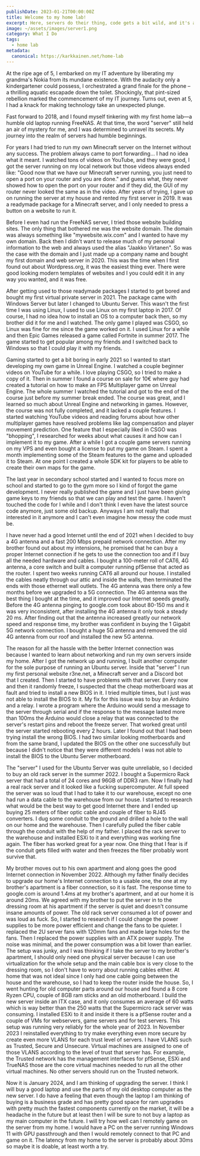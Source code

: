 ```yaml
---
publishDate: 2023-01-21T00:00:00Z
title: Welcome to my home lab!
excerpt: Here, servers do their thing, code gets a bit wild, and it's a mix of organized chaos. Come tag along as I share the ups, downs, and the funny moments of my IT adventures. Interested in some geeky fun? Cool, let's dive in!
image: ~/assets/images/server1.png
category: What I Do
tags:
  - home lab
metadata:
  canonical: https://karkkainen.net/home-lab
---
```


At the ripe age of 5, I embarked on my IT adventure by liberating my grandma's Nokia from its mundane existence. With the audacity only a kindergartener could possess, I orchestrated a grand finale for the phone – a thrilling aquatic escapade down the toilet. Shockingly, that pint-sized rebellion marked the commencement of my IT journey. Turns out, even at 5, I had a knack for making technology take an unexpected plunge.

Fast forward to 2018, and I found myself tinkering with my first home lab—a humble old laptop running FreeNAS. At that time, the word "server" still held an air of mystery for me, and I was determined to unravel its secrets. My journey into the realm of servers had humble beginnings.

For years I had tried to run my own Minecraft server on the Internet without any success. The problem always came to port forwarding... I had no idea what it meant. I watched tons of videos on YouTube, and they were good, I got the server running on my local network but those videos always ended like: "Good now that we have our Minecraft server running, you just need to open a port on your router and you are done." and guess what, they never showed how to open the port on your router and if they did, the GUI of my router never looked the same as in the video. After years of trying, I gave up on running the server at my house and rented my first server in 2019. It was a readymade package for a Minecraft server, and I only needed to press a button on a website to run it. 

  

Before I even had run the FreeNAS server, I tried those website building sites. The only thing that bothered me was the website domain. The domain was always something like "mywebsite.wix.com" and I wanted to have my own domain. Back then I didn't want to release much of my personal information to the web and always used the alias "Jaakko Virtanen". So was the case with the domain and I just made up a company name and bought my first domain and web server in 2020. This was the time when I first found out about Wordpress.org, it was the easiest thing ever. There were good looking modern templates of websites and I you could edit it in any way you wanted, and it was free. 

  

After getting used to those readymade packages I started to get bored and bought my first virtual private server in 2021. The package came with Windows Server but later I changed to Ubuntu Server. This wasn't the first time I was using Linux, I used to use Linux on my first laptop in 2017. Of course, I had no idea how to install an OS to a computer back then, so my brother did it for me and I watched. The only game I played was CSGO, so Linux was fine for me since the game worked on it. I used Linux for a while and then Epic Games released a game called Fortnite in summer 2017. The game started to get popular among my friends and I switched back to Windows so that I could play it with my friends. 

  

Gaming started to get a bit boring in early 2021 so I wanted to start developing my own game in Unreal Engine. I watched a couple beginner videos on YouTube for a while. I love playing CSGO, so I tried to make a copy of it. Then in summer I found a course on sale for 10€ where guy had created a tutorial on how to make an FPS Multiplayer game on Unreal Engine. The whole summer I watched the tutorial and got to the end of the course just before my summer break ended. The course was great, and I learned so much about Unreal Engine and networking in games. However, the course was not fully completed, and it lacked a couple features. I started watching YouTube videos and reading forums about how other multiplayer games have resolved problems like lag compensation and player movement prediction. One feature that I especially liked in CSGO was "bhopping", I researched for weeks about what causes it and how can I implement it to my game. After a while I got a couple game servers running on my VPS and even bought a license to put my game on Steam. I spent a month implementing some of the Steam features to the game and uploaded it to Steam. At one point I created a whole SDK kit for players to be able to create their own maps for the game.  

  

The last year in secondary school started and I wanted to focus more on school and started to go to the gym more so I kind of forgot the game development. I never really published the game and I just have been giving game keys to my friends so that we can play and test the game. I haven't touched the code for I while and I don't think I even have the latest source code anymore, just some old backup. Anyways I am not really that interested in it anymore and I can't even imagine how messy the code must be. 

  

I have never had a good Internet until the end of 2021 when I decided to buy a 4G antenna and a fast 200 Mbps prepaid network connection. After my brother found out about my intensions, he promised that he can buy a proper Internet connection if he gets to use the connection too and if I buy all the needed hardware and cables. I bought a 100-meter roll of CAT6, 4G antenna, a core switch and built a computer running pfSense that acted as the router. I spent two weeks running CAT6 all around our house. I installed the cables neatly through our attic and inside the walls, then terminated the ends with those ethernet wall outlets. The 4G antenna was there only a few months before we upgraded to a 5G connection. The 4G antenna was the best thing I bought at the time, and it improved our Internet speeds greatly. Before the 4G antenna pinging to google.com took about 80-150 ms and it was very inconsistent, after installing the 4G antenna it only took a steady 20 ms. After finding out that the antenna increased greatly our network speed and response time, my brother was confident in buying the 1 Gigabit 5G network connection. I bought a huge 5G antenna and removed the old 4G antenna from our roof and installed the new 5G antenna. 

  

The reason for all the hassle with the better Internet connection was because I wanted to learn about networking and run my own servers inside my home. After I got the network up and running, I built another computer for the sole purpose of running an Ubuntu server. Inside that "server" I run my first personal website r3ne.net, a Minecraft server and a Discord bot that I created. Then I started to have problems with that server. Every now and then it randomly freeze, I suspected that the cheap motherboard was at fault and tried to install a new BIOS in it. I tried multiple times, but I just was not able to install the BIOS to it. My fix for this issue was to buy an Arduino and a relay. I wrote a program where the Arduino would send a message to the server through serial and if the response to the message lasted more than 100ms the Arduino would close a relay that was connected to the server's restart pins and reboot the freeze server. That worked great until the server started rebooting every 2 hours. Later I found out that I had been trying install the wrong BIOS. I had two similar looking motherboards and from the same brand, I updated the BIOS on the other one successfully but because I didn't notice that they were different models I was not able to install the BIOS to the Ubuntu Server motherboard. 

  

The "server" I used for the Ubuntu Server was quite unreliable, so I decided to buy an old rack server in the summer 2022. I bought a Supermicro Rack server that had a total of 24 cores and 96GB of DDR3 ram. Now I finally had a real rack server and it looked like a fucking supercomputer. At full speed the server was so loud that I had to take it to our warehouse, except no one had run a data cable to the warehouse from our house. I started to research what would be the best way to get good Internet there and I ended up buying 25 meters of fiber optic cable and couple of fiber to RJ45 converters. I dug some conduit to the ground and drilled a hole to the wall on our home and the warehouse. Then I carefully pulled the fiber cable through the conduit with the help of my father. I placed the rack server to the warehouse and installed ESXi to it and everything was working fine again. The fiber has worked great for a year now. One thing that I fear is if the conduit gets filled with water and then freezes the fiber probably wont survive that. 

  

My brother moves out to his own apartment and along goes the good Internet connection in November 2022. Although my father finally decides to upgrade our home's Internet connection to a usable one, the one at my brother's apartment is a fiber connection, so it is fast. The response time to google.com is around 1.4ms at my brother's apartment, and at our home it is around 20ms. We agreed with my brother to put the server in to the dressing room at his apartment if the server is quiet and doesn't consume insane amounts of power. The old rack server consumed a lot of power and was loud as fuck. So, I started to research if I could change the power supplies to be more power efficient and change the fans to be quieter. I replaced the 2U server fans with 120mm fans and made large holes for the fans. Then I replaced the power supplies with an ATX power supply. The noise was minimal, and the power consumption was a bit lower than earlier. The setup was junky, and I was thinking if I take the server to my brother's apartment, I should only need one physical server because I can use virtualization for the whole setup and the main cable box is very close to the dressing room, so I don't have to worry about running cables either. At home that was not ideal since I only had one cable going between the house and the warehouse, so I had to keep the router inside the house. So, I went hunting for old computer parts around our house and found a 8 core Ryzen CPU, couple of 8GB ram sticks and an old motherboard. I build the new server inside an ITX case, and it only consumes an average of 60 watts which is way better than the 250 watts that the Supermicro rack server was consuming. I installed ESXi to it and inside it there is a pfSense router and a couple of VMs for webservers, game servers and for test servers. This setup was running very reliably for the whole year of 2023. In November 2023 I reinstalled everything to try make everything even more secure by create even more VLANS for each trust level of servers. I have VLANS such as Trusted, Secure and Unsecure. Virtual machines are assigned to one of those VLANS according to the level of trust that server has. For example, the Trusted network has the management interfaces for pfSense, ESXi and TrueNAS those are the core virtual machines needed to run all the other virtual machines. No other servers should run on the Trusted network. 

  

Now it is January 2024, and I am thinking of upgrading the server. I think I will buy a good laptop and use the parts of my old desktop computer as the new server. I do have a feeling that even though the laptop I am thinking of buying is a business grade and has pretty good space for ram upgrades with pretty much the fastest components currently on the market, it will be a headache in the future but at least then I will be sure to not buy a laptop as my main computer in the future. I will try how well can I remotely game on the server from my home. I would have a PC on the server running Windows 11 with GPU passthrough and then I would remotely connect to that PC and game on it. The latency from my home to the server is probably about 30ms so maybe it is doable, at least worth a try.